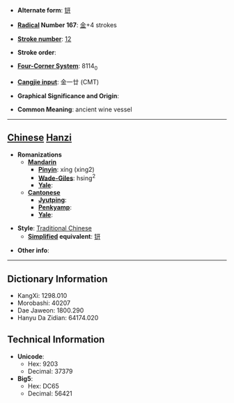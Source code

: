 * '''Alternate form''': [[钘]]

* '''[[Wiktionary:Chinese radical index| Radical]] Number 167''': [[Wiktionary:Chinese radical index 金|金]]+4 strokes

* '''[[Wiktionary:Chinese total strokes index|Stroke number]]''': [[Wiktionary:Chinese total strokes index 12|12]]

* '''Stroke order''': 

* '''[[Wiktionary:Chinese four corner index|Four-Corner System]]''': 8114<sub>0</sub>

* '''[[Wiktionary:Chinese Cangjie index|Cangjie input]]''': 金一廿 (CMT)

* '''Graphical Significance and Origin''': 

* '''Common Meaning''': ancient wine vessel

----

== [[Chinese]] [[Hanzi]] ==

* '''Romanizations'''
** '''[[Mandarin]]'''
*** '''[[Pinyin]]''': xíng (xing2)
*** '''[[Wade-Giles]]''': hsing<sup>2</sup>
*** '''[[Yale]]''': 
** '''[[Cantonese]]'''
*** '''[[Jyutping]]''':
*** '''[[Penkyamp]]''': 
*** '''[[Yale]]''': 

* '''Style''': [[Traditional Chinese]] 
** '''[[Simplified Chinese|Simplified]] equivalent''': [[钘]]

* '''Other info''': 

----

== Dictionary Information ==

* KangXi: 1298.010
* Morobashi: 40207
* Dae Jaweon: 1800.290
* Hanyu Da Zidian: 64174.020

== Technical Information ==

* '''Unicode''':
** Hex: 9203
** Decimal: 37379
* '''Big5''':
** Hex: DC65
** Decimal: 56421